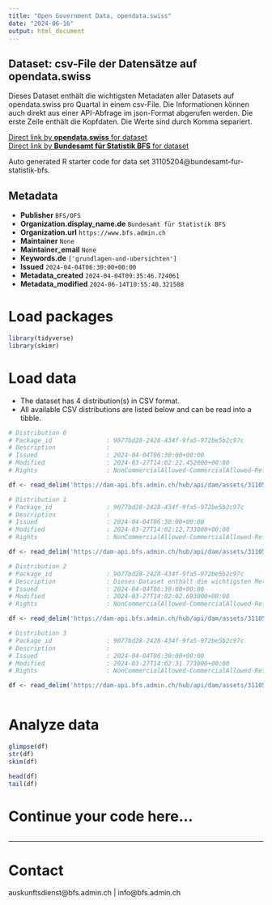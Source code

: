 ```yaml
---
title: "Open Government Data, opendata.swiss"
date: "2024-06-16"
output: html_document
---
```


## Dataset: csv-File der Datensätze auf opendata.swiss

Dieses Dataset enthält die wichtigsten Metadaten aller Datasets auf opendata.swiss pro Quartal in einem csv-File. Die Informationen können auch direkt aus einer API-Abfrage im json-Format abgerufen werden. Die erste Zeile enthält die Kopfdaten. Die Werte sind durch Komma separiert.

[Direct link by **opendata.swiss** for dataset](https://opendata.swiss/de/dataset/csv-file-der-datensatze-auf-opendata-swiss)<br>
[Direct link by **Bundesamt für Statistik BFS** for dataset](https://www.bfs.admin.ch/asset/de/ts-d-00.02-OGD-03)

Auto generated R starter code for data set 31105204@bundesamt-fur-statistik-bfs.

## Metadata

- **Publisher** `BFS/OFS`
- **Organization.display_name.de** `Bundesamt für Statistik BFS`
- **Organization.url** `https://www.bfs.admin.ch`
- **Maintainer** `None`
- **Maintainer_email** `None`
- **Keywords.de** `['grundlagen-und-ubersichten']`
- **Issued** `2024-04-04T06:30:00+00:00`
- **Metadata_created** `2024-04-04T09:35:46.724061`
- **Metadata_modified** `2024-06-14T10:55:40.321508`


# Load packages

```r

library(tidyverse)
library(skimr)

```

# Load data

-   The dataset has 4 distribution(s) in CSV format.
-   All available CSV distributions are listed below and can be read into a tibble.

```r

# Distribution 0
# Package_id               : 9077bd28-2428-434f-9fa5-972be5b2c97c
# Description              : 
# Issued                   : 2024-04-04T06:30:00+00:00
# Modified                 : 2024-03-27T14:02:22.452000+00:00
# Rights                   : NonCommercialAllowed-CommercialAllowed-ReferenceNotRequired

df <- read_delim('https://dam-api.bfs.admin.ch/hub/api/dam/assets/31105216/master')

# Distribution 1
# Package_id               : 9077bd28-2428-434f-9fa5-972be5b2c97c
# Description              : 
# Issued                   : 2024-04-04T06:30:00+00:00
# Modified                 : 2024-03-27T14:02:12.733000+00:00
# Rights                   : NonCommercialAllowed-CommercialAllowed-ReferenceNotRequired

df <- read_delim('https://dam-api.bfs.admin.ch/hub/api/dam/assets/31105224/master')

# Distribution 2
# Package_id               : 9077bd28-2428-434f-9fa5-972be5b2c97c
# Description              : Dieses Dataset enthält die wichtigsten Metadaten aller Datasets auf opendata.swiss pro Quartal in einem csv-File. Die Informationen können auch direkt aus einer API-Abfrage im json-Format abgerufen werden. Die erste Zeile enthält die Kopfdaten. Die Werte sind durch Komma separiert.
# Issued                   : 2024-04-04T06:30:00+00:00
# Modified                 : 2024-03-27T14:02:02.693000+00:00
# Rights                   : NonCommercialAllowed-CommercialAllowed-ReferenceNotRequired

df <- read_delim('https://dam-api.bfs.admin.ch/hub/api/dam/assets/31105213/master')

# Distribution 3
# Package_id               : 9077bd28-2428-434f-9fa5-972be5b2c97c
# Description              : 
# Issued                   : 2024-04-04T06:30:00+00:00
# Modified                 : 2024-03-27T14:02:31.773000+00:00
# Rights                   : NonCommercialAllowed-CommercialAllowed-ReferenceNotRequired

df <- read_delim('https://dam-api.bfs.admin.ch/hub/api/dam/assets/31105221/master')



```

# Analyze data

```r

glimpse(df)
str(df)
skim(df)

head(df)
tail(df)

```

# Continue your code here...

```r

```

------------------------------------------------------------------------

# Contact

auskunftsdienst@bfs.admin.ch | info@bfs.admin.ch

